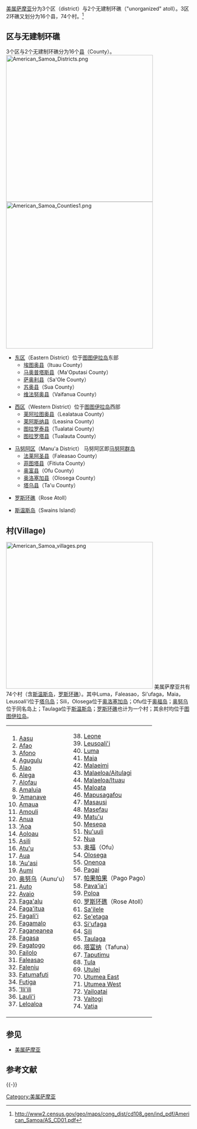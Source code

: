 [[美属萨摩亚|美属萨摩亚]]分为3个区（district）与2个无建制环礁（"unorganized" atoll）。3区2环礁又划分为16个县，74个村。<ref>http://www2.census.gov/geo/maps/cong_dist/cd108_gen/ind_pdf/American_Samoa/AS_CD01.pdf</ref>

== 区与无建制环礁 ==
3个区与2个无建制环礁分为16个[[县|县]]（County）。
[[Image:American_Samoa_Districts.png|400px]]
[[Image:American_Samoa_Counties1.png|400px]]
* [[东区_(美属萨摩亚)|东区]]（Eastern District）位于[[图图伊拉岛|图图伊拉岛]]东部
**[[埃图奥县|埃图奥县]]（Ituau County）
**[[马奥普塔斯县|马奥普塔斯县]]（Ma'Oputasi County）
**[[萨奥利县|萨奥利县]]（Sa'Ole County）
**[[苏奥县|苏奥县]]（Sua County）
**[[维法努奥县|维法努奥县]]（Vaifanua County）

* [[西区_(美属萨摩亚)|西区]]（Western District）位于[[图图伊拉岛|图图伊拉岛]]西部
**[[莱阿拉图奥县|莱阿拉图奥县]]（Lealataua County）
**[[莱阿斯纳县|莱阿斯纳县]]（Leasina County）
**[[图拉罗泰县|图拉罗泰县]]（Tualatai County）
**[[图拉罗塔县|图拉罗塔县]]（Tualauta County）

* [[马努阿区|马努阿区]]（Manu'a District） 马努阿区即[[马努阿群岛|马努阿群岛]]
**[[法莱阿圣县|法莱阿圣县]]（Faleasao County）
**[[菲图塔县|菲图塔县]]（Fitiuta County）
**[[奥富县|奥富县]]（Ofu County）
**[[奥洛塞加县|奥洛塞加县]]（Olosega County）
**[[塔乌县|塔乌县]]（Ta'u County）

*[[罗斯环礁|罗斯环礁]]（Rose Atoll）

*[[斯温斯岛|斯温斯岛]]（Swains Island）

== 村(Village) ==
[[Image:American_Samoa_villages.png|400px]]
美属萨摩亚共有74个村（含[[斯温斯岛|斯温斯岛]]，[[罗斯环礁|罗斯环礁]]）。其中Luma，Faleasao，Si'ufaga，Maia，Leusoali'i位于[[塔乌岛|塔乌岛]]；Sili，Olosega位于[[奥洛塞加岛|奥洛塞加岛]]；Ofu位于[[奥福岛|奥福岛]]；[[奥努乌|奥努乌]]位于同名岛上；Taulaga位于[[斯温斯岛|斯温斯岛]]；[[罗斯环礁|罗斯环礁]]也计为一个村；其余村均位于[[图图伊拉岛|图图伊拉岛]]。
<table><td><ol>
<li>[[Aasu|Aasu]]
<li>[[Afao|Afao]]
<li>[[Afono|Afono]]
<li>[[Agugulu|Agugulu]]
<li>[[Alao|Alao]]
<li>[[Alega|Alega]]
<li>[[Alofau|Alofau]]
<li>[[Amaluia|Amaluia]]
<li>[['Amanave|'Amanave]]
<li>[[Amaua|Amaua]]
<li>[[Amouli|Amouli]]
<li>[[Anua|Anua]]
<li>[['Aoa|'Aoa]]
<li>[[Aoloau|Aoloau]]
<li>[[Asili|Asili]]
<li>[[Atu'u|Atu'u]]
<li>[[Aua|Aua]]
<li>[['Au'asi|'Au'asi]]
<li>[[Aumi|Aumi]]
<li>[[奥努乌|奥努乌]]（Aunu'u）
<li>[[Auto|Auto]]
<li>[[Avaio|Avaio]]
<li>[[Faga'alu|Faga'alu]]
<li>[[Faga'itua|Faga'itua]]
<li>[[Fagali'i|Fagali'i]]
<li>[[Fagamalo|Fagamalo]]
<li>[[Faganeanea|Faganeanea]]
<li>[[Fagasa|Fagasa]]
<li>[[Fagatogo|Fagatogo]]
<li>[[Failolo|Failolo]]
<li>[[Faleasao|Faleasao]]
<li>[[Faleniu|Faleniu]]
<li>[[Fatumafuti|Fatumafuti]]
<li>[[Futiga|Futiga]]
<li>[['Ili'ili|'Ili'ili]]
<li>[[Lauli'i|Lauli'i]]
<li>[[Leloaloa|Leloaloa]]</ol></td>
<td><ol start=38>
<li>[[Leone|Leone]]
<li>[[Leusoali'i|Leusoali'i]]
<li>[[Luma|Luma]]
<li>[[Maia|Maia]]
<li>[[Malaeimi|Malaeimi]]
<li>[[Malaeloa/Aitulagi|Malaeloa/Aitulagi]]
<li>[[Malaeloa/Ituau|Malaeloa/Ituau]]
<li>[[Maloata|Maloata]]
<li>[[Mapusagafou|Mapusagafou]]
<li>[[Masausi|Masausi]]
<li>[[Masefau|Masefau]]
<li>[[Matu'u|Matu'u]]
<li>[[Mesepa|Mesepa]]
<li>[[Nu'uuli|Nu'uuli]]
<li>[[Nua|Nua]]
<li>[[奥福|奥福]]（Ofu）
<li>[[Olosega|Olosega]]
<li>[[Onenoa|Onenoa]]
<li>[[Pagai|Pagai]]
<li>[[帕果帕果|帕果帕果]]（Pago Pago）
<li>[[Pava'ia'i|Pava'ia'i]]
<li>[[Poloa|Poloa]]
<li>[[罗斯环礁|罗斯环礁]]（Rose Atoll）
<li>[[Sa'ilele|Sa'ilele]]
<li>[[Se'etaga|Se'etaga]]
<li>[[Si'ufaga|Si'ufaga]]
<li>[[Sili|Sili]]
<li>[[Taulaga|Taulaga]]
<li>[[塔富纳|塔富纳]]（Tafuna）
<li>[[Taputimu|Taputimu]]
<li>[[Tula|Tula]]
<li>[[Utulei|Utulei]]
<li>[[Utumea_East|Utumea East]]
<li>[[Utumea_West|Utumea West]]
<li>[[Vailoatai|Vailoatai]]
<li>[[Vaitogi|Vaitogi]]
<li>[[Vatia|Vatia]]
</ol></td></table>

== 参见 ==
*[[美属萨摩亚|美属萨摩亚]]

== 参考文献 ==
{{Reflist}}

{{-}}
{{大洋洲題目|行政区划}}
{{美国各州行政区划}}
{{美国各州定居点列表}}

[[Category:美属萨摩亚|Category:美属萨摩亚]]